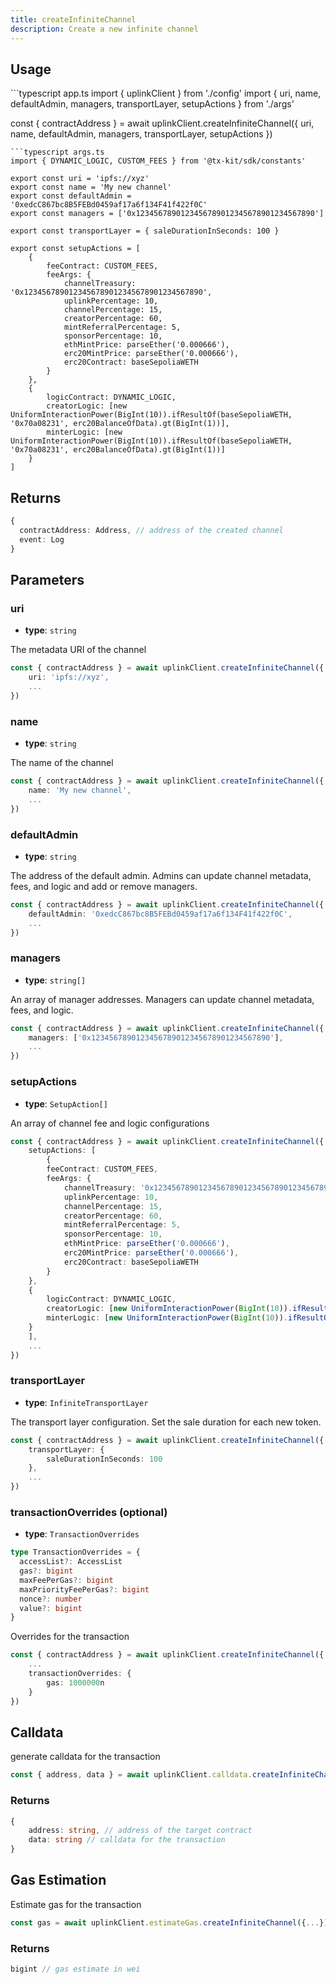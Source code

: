 ```yaml
---
title: createInfiniteChannel
description: Create a new infinite channel
---
```




<SdkQuickstart />

## Usage
<CodeGroup>
```typescript app.ts
import { uplinkClient } from './config'
import { 
    uri, 
    name, 
    defaultAdmin, 
    managers,
    transportLayer, 
    setupActions 
} from './args'

const { contractAddress } = await uplinkClient.createInfiniteChannel({
    uri,
    name,
    defaultAdmin,
    managers,
    transportLayer,
    setupActions
})
```
```typescript args.ts
import { DYNAMIC_LOGIC, CUSTOM_FEES } from '@tx-kit/sdk/constants'

export const uri = 'ipfs://xyz'
export const name = 'My new channel'
export const defaultAdmin = '0xedcC867bc8B5FEBd0459af17a6f134F41f422f0C'
export const managers = ['0x1234567890123456789012345678901234567890']

export const transportLayer = { saleDurationInSeconds: 100 }

export const setupActions = [
    {
        feeContract: CUSTOM_FEES,
        feeArgs: {
            channelTreasury: '0x1234567890123456789012345678901234567890',
            uplinkPercentage: 10,
            channelPercentage: 15,
            creatorPercentage: 60,
            mintReferralPercentage: 5,
            sponsorPercentage: 10,
            ethMintPrice: parseEther('0.000666'),
            erc20MintPrice: parseEther('0.000666'),
            erc20Contract: baseSepoliaWETH
        }
    },
    {
        logicContract: DYNAMIC_LOGIC,
        creatorLogic: [new UniformInteractionPower(BigInt(10)).ifResultOf(baseSepoliaWETH, '0x70a08231', erc20BalanceOfData).gt(BigInt(1))],
        minterLogic: [new UniformInteractionPower(BigInt(10)).ifResultOf(baseSepoliaWETH, '0x70a08231', erc20BalanceOfData).gt(BigInt(1))]
    }
]
```
<UplinkConfig/>
</CodeGroup>

## Returns
``` typescript
{ 
  contractAddress: Address, // address of the created channel
  event: Log 
}
```


## Parameters

### uri
- **type**: `string`

The metadata URI of the channel
```typescript
const { contractAddress } = await uplinkClient.createInfiniteChannel({
    uri: 'ipfs://xyz',
    ...
})
```

### name
- **type**: `string`

The name of the channel
```typescript
const { contractAddress } = await uplinkClient.createInfiniteChannel({
    name: 'My new channel',
    ...
})
```

### defaultAdmin
- **type**: `string`

The address of the default admin. Admins can update channel metadata, fees, and logic and add or remove managers.
```typescript
const { contractAddress } = await uplinkClient.createInfiniteChannel({
    defaultAdmin: '0xedcC867bc8B5FEBd0459af17a6f134F41f422f0C',
    ...
})
```

### managers
- **type**: `string[]`

An array of manager addresses. Managers can update channel metadata, fees, and logic.
```typescript
const { contractAddress } = await uplinkClient.createInfiniteChannel({
    managers: ['0x1234567890123456789012345678901234567890'],
    ...
})
```

### setupActions
- **type**: `SetupAction[]`

An array of channel fee and logic configurations
```typescript
const { contractAddress } = await uplinkClient.createInfiniteChannel({
    setupActions: [
        {
        feeContract: CUSTOM_FEES,
        feeArgs: {
            channelTreasury: '0x1234567890123456789012345678901234567890',
            uplinkPercentage: 10,
            channelPercentage: 15,
            creatorPercentage: 60,
            mintReferralPercentage: 5,
            sponsorPercentage: 10,
            ethMintPrice: parseEther('0.000666'),
            erc20MintPrice: parseEther('0.000666'),
            erc20Contract: baseSepoliaWETH
        }
    },
    {
        logicContract: DYNAMIC_LOGIC,
        creatorLogic: [new UniformInteractionPower(BigInt(10)).ifResultOf(baseSepoliaWETH, '0x70a08231', erc20BalanceOfData).gt(BigInt(1))],
        minterLogic: [new UniformInteractionPower(BigInt(10)).ifResultOf(baseSepoliaWETH, '0x70a08231', erc20BalanceOfData).gt(BigInt(1))]
    }
    ],
    ...
})
```

### transportLayer
- **type**: `InfiniteTransportLayer`

The transport layer configuration. Set the sale duration for each new token.
``` typescript
const { contractAddress } = await uplinkClient.createInfiniteChannel({
    transportLayer: {
        saleDurationInSeconds: 100
    },
    ...
})
```

### transactionOverrides (optional)
- **type**: `TransactionOverrides`
```typescript
type TransactionOverrides = {
  accessList?: AccessList
  gas?: bigint
  maxFeePerGas?: bigint
  maxPriorityFeePerGas?: bigint
  nonce?: number
  value?: bigint
}
```
Overrides for the transaction

```typescript
const { contractAddress } = await uplinkClient.createInfiniteChannel({
    ...
    transactionOverrides: {
        gas: 1000000n
    }
})
```
## Calldata

generate calldata for the transaction

```typescript
const { address, data } = await uplinkClient.calldata.createInfiniteChannel({...})
```

### Returns 
```typescript
{
    address: string, // address of the target contract
    data: string // calldata for the transaction
}
```

## Gas Estimation

Estimate gas for the transaction

```typescript
const gas = await uplinkClient.estimateGas.createInfiniteChannel({...})
```

### Returns
```typescript
bigint // gas estimate in wei
```